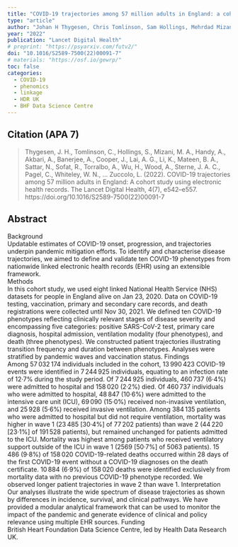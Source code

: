```yaml
---
title: "COVID-19 trajectories among 57 million adults in England: a cohort study using electronic health records"
type: "article"
author: "Johan H Thygesen, Chris Tomlinson, Sam Hollings, Mehrdad Mizani, Alex Handy, Ashley Akbari, Amitava Banerjee, Jennifer Cooper, Alvina Lai, Ken Li, Bilal Mateen, Naveed Sattar, Reecha Sofat, Ana Torralbo, Honghan Wu, Angela Wood, Jonathan A C Sterne, Christina Pagel, William Whiteley, Cathie Sudlow, Harry Hemingway, Spiros Denaxas, on behalf of the CVD-COVID-UK Consortium"
year: "2022"
publication: "Lancet Digital Health"
# preprint: "https://psyarxiv.com/futv2/"
doi: "10.1016/S2589-7500(22)00091-7"
# materials: "https://osf.io/gewrp/"
toc: false
categories:
  - COVID-19
  - phenomics
  - linkage
  - HDR UK
  - BHF Data Science Centre
---
```


## Citation (APA 7)

> Thygesen, J. H., Tomlinson, C., Hollings, S., Mizani, M. A., Handy, A., Akbari, A., Banerjee, A., Cooper, J., Lai, A. G., Li, K., Mateen, B. A., Sattar, N., Sofat, R., Torralbo, A., Wu, H., Wood, A., Sterne, J. A. C., Pagel, C., Whiteley, W. N., … Zuccolo, L. (2022). COVID-19 trajectories among 57 million adults in England: A cohort study using electronic health records. The Lancet Digital Health, 4(7), e542–e557. https://doi.org/10.1016/S2589-7500(22)00091-7

 
## Abstract

Background  
Updatable estimates of COVID-19 onset, progression, and trajectories underpin pandemic mitigation efforts. To identify and characterise disease trajectories, we aimed to define and validate ten COVID-19 phenotypes from nationwide linked electronic health records (EHR) using an extensible framework.  
Methods  
In this cohort study, we used eight linked National Health Service (NHS) datasets for people in England alive on Jan 23, 2020. Data on COVID-19 testing, vaccination, primary and secondary care records, and death registrations were collected until Nov 30, 2021. We defined ten COVID-19 phenotypes reflecting clinically relevant stages of disease severity and encompassing five categories: positive SARS-CoV-2 test, primary care diagnosis, hospital admission, ventilation modality (four phenotypes), and death (three phenotypes). We constructed patient trajectories illustrating transition frequency and duration between phenotypes. Analyses were stratified by pandemic waves and vaccination status.
Findings  
Among 57 032 174 individuals included in the cohort, 13 990 423 COVID-19 events were identified in 7 244 925 individuals, equating to an infection rate of 12·7% during the study period. Of 7 244 925 individuals, 460 737 (6·4%) were admitted to hospital and 158 020 (2·2%) died. Of 460 737 individuals who were admitted to hospital, 48 847 (10·6%) were admitted to the intensive care unit (ICU), 69 090 (15·0%) received non-invasive ventilation, and 25 928 (5·6%) received invasive ventilation. Among 384 135 patients who were admitted to hospital but did not require ventilation, mortality was higher in wave 1 (23 485 [30·4%] of 77 202 patients) than wave 2 (44 220 [23·1%] of 191 528 patients), but remained unchanged for patients admitted to the ICU. Mortality was highest among patients who received ventilatory support outside of the ICU in wave 1 (2569 [50·7%] of 5063 patients). 15 486 (9·8%) of 158 020 COVID-19-related deaths occurred within 28 days of the first COVID-19 event without a COVID-19 diagnoses on the death certificate. 10 884 (6·9%) of 158 020 deaths were identified exclusively from mortality data with no previous COVID-19 phenotype recorded. We observed longer patient trajectories in wave 2 than wave 1.
Interpretation  
Our analyses illustrate the wide spectrum of disease trajectories as shown by differences in incidence, survival, and clinical pathways. We have provided a modular analytical framework that can be used to monitor the impact of the pandemic and generate evidence of clinical and policy relevance using multiple EHR sources.
Funding  
British Heart Foundation Data Science Centre, led by Health Data Research UK.


